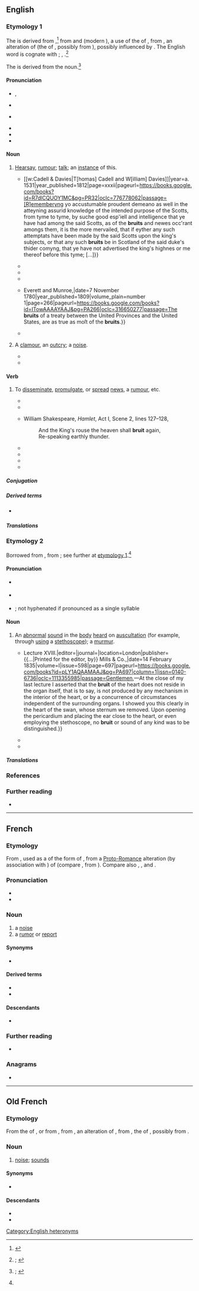 {{also|brúit}}
==English==
{{was wotd|2020|August|10}}

===Etymology 1===
{{PIE root|en|h₁rewg}}
The {{glossary|noun}} is derived from {{inh|en|enm|bruit|t=commotion, tumult; fame, renown; collective noun for a group of barons}}{{nb...|brewt, brewte, brut, brute, bruyt, bruyte|otherforms=1}},<ref>{{R:MED Online|pos=n|id=MED6204}}</ref> from {{der|en|xno|brut|t=commotion, tumult; noise, sounds; fame, renown; hearsay, rumour; collective noun for a group of barons}} and {{der|en|fro|bruit|t=commotion, tumult; noise, sounds; fame, renown; hearsay, rumour}} (modern {{cog|fr|bruit|t=noise; report, rumour}}), a {{glossary|noun}} use of the {{glossary|past}} {{glossary|participle}} of {{m|fro|bruire|t=to make a noise; to rattle; to roar; to rustle}}, from {{der|en|LL.|brugere}}, an alteration of {{der|en|la|rugīre|t=to roar}} (the {{glossary|present}} {{glossary|active}} {{glossary|infinitive}} of {{m|la|rugiō|t=to bray; to bellow, roar; to rumble}}, possibly from {{der|en|ine-pro|*h₁rewg-|t=to belch; to roar}}), possibly influenced by {{der|en|LL.|bragere|t=to bray}}. The English word is cognate with {{cog|ca|brogir|t=to roar}}; {{cog|pro|bruir}}, {{m|pro|brugir|t=to roar}}.<ref name="OED">{{R:OED Online|pos=n|id=23915|date=December 2016|nodot=1}}; {{R:Lexico|pos=n}}</ref>

The {{glossary|verb}} is derived from the noun.<ref>{{R:OED Online|pos=v|id=23916|date=December 2016|nodot=1}}; {{R:Lexico|pos=v}}</ref>

====Pronunciation====
* {{a|RP}} {{enPR|bro͞ot}}, {{IPA|en|/bɹuːt/}}
* {{audio|en|LL-Q1860 (eng)-I learned some phrases-bruit.wav|Audio (RP)}}
* {{a|GA}} {{IPA|en|/bɹut/}}
* {{audio|en|En-us-brute.ogg|Audio (GA)}}
* {{rhymes|en|uːt}}
* {{homophones|en|brute}}

====Noun====
{{en-noun|~}}

# {{lb|en|uncountable|archaic}} [[hearsay|Hearsay]], [[rumour#Noun|rumour]]; [[talk#Noun|talk]]; {{lb|en|countable}} an [[instance#Noun|instance]] of this.
#* {{quote-book|en|author=John Galt|authorlink=John Galt (novelist)|quotee={{w|Thomas Wolsey}}|chapter=[Appendix. Book III.] No. V. The Copie of My Lord Cardinall’s L’res, Sent to the [[w:Baron Dacre|Lord Dacre of the Northe]].|title=The Life and Administration of Cardinal Wolsey|location=London|publisher={{...|Printed for}} [[w:Cadell & Davies|T[homas] Cadell and W[illiam] Davies]]|year=a. 1531|year_published=1812|page=xxxii|pageurl=https://books.google.com/books?id=R7dlCQUOY1MC&pg=PR32|oclc=776778062|passage=[R]ememberyng yo{{sup|r}} accustumable proudent demeano{{sup|r}} as well in the atteyning assurid knowledge of the intended purpose of the Scotts, from tyme to tyme, by suche good esp'iell and intelligence that ye have had among the said Scotts, as of the '''bruits''' and newes occ'rant amongs them, it is the more mervailed, that if eyther any such attemptats have been made by the said Scotts upon the king's subjects, or that any such '''bruits''' be in Scotland of the said duke's thider comyng, that ye have not advertised the king's highnes or me thereof before this tyme; [...]}}
#* {{RQ:Shakespeare Henry 6-3|act=IV|scene=vii|page=167|column=1|passage=Brother, we will proclaime you out of hand, / The '''bruit''' thereof will bring you many friends.}}
#* {{RQ:Shakespeare Timon|act=V|scene=i|page=97|column=1|passage=But yet I loue my Country, and am not / One that reioyces in the common [[wreck|wracke]], / As common '''bruite''' doth put it.}}
#* {{RQ:Richardson Clarissa|volume=III|chapter=Letter XVII. From Mr. Lovelace, in Continuation.|page=104|passage=Common '''bruit'''!—Is virtue to be eſtabliſhed by common '''bruit''' only?—Has her virtue ever been ''proved''?—Who has dared to try her virtue?}}
#* {{quote-book|en|author=John Adams|authorlink=John Adams|chapter=Letter XXXVI|title=Correspondence of the Late President Adams.{{nb...|Originally Published in the Boston Patriot. In a Series of Letters.}}|location=Boston, Mass.|publisher={{...|Printed by}} Everett and Munroe,{{nb...|No. 78, State Street.}}|date=7 November 1780|year_published=1809|volume_plain=number 1|page=266|pageurl=https://books.google.com/books?id=ITowAAAAYAAJ&pg=PA266|oclc=316650277|passage=The '''bruits''' of a treaty between the United Provinces and the United States, are as true as moſt of the '''bruits'''.}}
#* {{quote-book|en|author=Michael Arlen|authorlink=Michael Arlen|chapter=Ep./1/1|title=“Piracy”: A Romantic Chronicle of These Days|location=London|publisher=[[w:William Collins, Sons|W[illiam] Collins Sons & Co.]]|year=1922|oclc=607498|ol=1519647W|passage=And so it had always pleased M. Stutz to expect great things from the dark young man whom he had first seen in his early twenties ; and his expectations had waxed rather than waned on hearing the faint '''bruit''' of the love of Ivor and Virginia—for Virginia, M. Stutz thought, would bring fineness to a point in a man like Ivor Marlay, [...]}}
# {{lb|en|countable|obsolete}} A [[clamour#Noun|clamour]], an [[outcry]]; a [[noise#Noun|noise]].
#* {{RQ:King James Version|Nahum|3|19|url=https://archive.org/stream/Bible1611/Binder1#page/n986/mode/1up|column=2|passage=There is no healing of thy bruiſe: thy wound is grieuous: all that heare the '''bruit''' of thee, ſhall clap the hands ouer thee: for vpon whom hath not thy wickedneſſe paſſed continually?}}
#* {{quote-book|en|author=Thomas Hood|authorlink=Thomas Hood|chapter=The Plea of the Midsummer Fairies|title=The Plea of the Midsummer Fairies, Hero and Leander, Lycus the Centaur, and Other Poems|location=Philadelphia, Pa.|publisher=[[w:Eliakim Littell|E[liakim] Littell]],{{nb...|Chesnut Street}}, and J. Grigg,{{nb...|No. 9, North Fourth Street.}}|year=1827|section=stanza XVI|page=6|pageurl=https://books.google.com/books?id=5skjAAAAMAAJ&pg=PA6|oclc=5209941|passage=[S]ome fresh '''bruit''' / Startled me all aheap!—and soon I saw / The horridest shape that ever raised my awe,— [...]}}

====Verb====
{{en-verb}}

# {{lb|en|transitive|archaic|_|in|_|Britain|current in the|_|US}} To [[disseminate]], [[promulgate]], or [[spread#Verb|spread]] [[news]], a [[rumour#Noun|rumour]], etc.
#* {{RQ:Ovid Golding Metamorphosis|book=2|folio=20|passage=And if it be to be beleued, as '''bruted''' is by fame. / A day did paſſe without the Sunne.}}
#* {{quote-book|en|year=1590|author=Thomas Hariot|title=A Brief and True Report of the new found land of Virginia|passage=There haue bin diuers and variable reportes with some slaunderous and shamefull speeches '''bruited''' abroade by many that returned from thence.}}
#* {{circa|1600}} William Shakespeare, ''Hamlet'', Act I, Scene 2, lines 127–128,
#*: And the King's rouse the heaven shall '''bruit''' again,
#*: Re-speaking earthly thunder.
#* {{quote-journal|en|title=Character of an Ex-sheriff|magazine=The Rambler’s Magazine; or, Fashionable Emporium of Polite Literature,{{nb...|the Fine Arts—Politics—Theatrical Excellencies—Wit—Humour—Genius—Taste—Gallantry—and All the Gay Variety of Supreme Bon Ton.}}|location=London|publisher=[[w:William Benbow|[William] Benbow]],{{nb...|printer, Byron’s Head, Castle Street, Leicester Square.}}|date=1 September 1822|volume=I|issue=IX|page=413|pageurl=https://books.google.com/books?id=r103AAAAMAAJ&pg=PA413|oclc=40637333|passage=Even his amours he '''bruits''' forth to the public, to the delight of every pot-boy.}}
#* {{quote-book|en|year=1942|author=George Rawlinson, transl.|title=The Persian Wars|url=http://mcadams.posc.mu.edu/txt/ah/herodotus/|chapter=Erato|by=Herodotus|passage=In course of time Ariston died; and Demaratus received the kingdom: but it was fated, as it seems, that these words, when '''bruited''' abroad, should strip him of his sovereignty.}}
#* {{quote-book|en|year=1997|author=Don DeLillo|title=Underworld|passage=Paranoid. Now he knew what it meant, this word that was bandied and '''bruited''' so easily, and he sensed the connections being made around him.}}
#* {{quote-web|en|author=Darren Murph|title=China’s maglev trains to hit 1,000km/h in three years|url=http://www.engadget.com/2010/08/04/chinas-maglev-trains-to-hit-1-000kph-in-three-years-doc-brown/|work={{w|Engadget}}|date=4 August 2010|passage=[I]t's '''bruited''' that the tunnel would cost "10 to 20 million yuan [...]}}

=====Conjugation=====
{{en-conj-simple}}

=====Derived terms=====
* {{l|en|bruiter}} {{qualifier|archaic}}

=====Translations=====
{{trans-top|to disseminate, promulgate, or spread news, a rumour, etc.}}
{{trans-mid}}
{{trans-bottom}}

===Etymology 2===
Borrowed from {{bor|en|fr|bruit|t=noise; report, rumour}}, from {{der|en|fro|bruit|t=noise; sounds}}; see further at [[#Etymology 1|etymology 1]].<ref name="OED"/>

====Pronunciation====
* {{a|RP}} {{IPA|en|/ˈbɹuːi/|/bɹuːˈiː/|/bɹuːt/}}
* {{a|GA}} {{IPA|en|/ˈbɹui/|/bɹuˈi/|/bɹut/}}
* {{hyphenation|en|bru|it}}; not hyphenated if pronounced as a single syllable

====Noun====
{{en-noun}}

# {{lb|en|medicine}} An [[abnormal]] [[sound#Noun|sound]] in the [[body]] [[hear]]d on [[auscultation]] (for example, through [[use#Verb|using]] a [[stethoscope]]); a [[murmur#Noun|murmur]]. {{defdate|from 19th c.}}
#* {{quote-journal|en|author=F[rançois] Magendie|authorlink=François Magendie|title=Physiology. Lectures on the Physical Conditions of the Tissues of the Body, as Applied to the Explanation of the Vital Phenomena. {{...|Delivered at the College of France in 1834. By F. Magendie, Professor of Physiology and Medicine in the College.}} Lecture XVIII.|editor={{w|Thomas Wakley}}|journal={{w|The Lancet}}|location=London|publisher={{...|Printed for the editor, by}} Mills & Co.,{{nb...|Bolt-Court, Fleet-Street.}}|date=14 February 1835|volume=I|issue=598|page=697|pageurl=https://books.google.com/books?id=pLY1AQAAMAAJ&pg=PA697|column=1|issn=0140-6736|oclc=1113355985|passage=Gentlemen,—At the close of my last lecture I asserted that the '''bruit''' of the heart does not reside in the organ itself, that is to say, is not produced by any mechanism in the interior of the heart, or by a concurrence of circumstances independent of the surrounding organs. I showed you this clearly in the heart of the swan, whose sternum we removed. Upon opening the pericardium and placing the ear close to the heart, or even employing the stethoscope, no '''bruit''' or sound of any kind was to be distinguished.}}
#* {{quote-journal|en|title=Researches on the Cause of the Abnormal Auscultatory Sounds in the Large Arteries, &c. By M. Beau.|editors=[[w:James Johnson (surgeon)|James Johnson]] and Henry James Johnson|journal=The Medico-chirurgical Review, and Journal of Practical Medicine|location=London|publisher=S. Highley,{{nb...|32, Fleet Street, reprinted in New York, by Mr. Wood.}}|date=1 October 1838|volume=29 (New Series)|issue=18|page=572|pageurl=https://books.google.com/books?id=I-cEAAAAQAAJ&pg=RA2-PA572|column=1|oclc=659155566|passage=Besides chlorosis, there are several analogous affections, especially such as proceed from large losses of blood, in which the arterial '''bruits''' are generally very distinctly perceptible. In all these cases the existence of the '''bruits''' coincides with a more than ordinary fulness of the pulse: when this ceases, the '''bruits''' become invariably less and less manifest. [Translated from the ''Archives Generales de Medecine''.]}}
#* {{quote-journal|en|title=The Seat of the So-called Anæmic Bruit of the Cardiac Base|editor=I[saac] Minis Hays|journal={{w|The American Journal of the Medical Sciences}}|location=Philadelphia, Pa.|publisher=[[w:Henry Charles Lea|Henry C[harles] Lea]]|month=October|year=1879|volume=LXXVIII (New Series)|issue=CLVI|page=565|pageurl=https://books.google.com/books?id=QPFGAQAAMAAJ&pg=PA565|issn=0002-9629|oclc=192112627|passage=The '''bruit''' in the pulmonary artery is always accompanied by the jugular '''bruit'''. In cases where the mitral valve is affected, we are sure to meet with two other '''bruits''': one of which is in the pulmonary artery, and the other in the jugular veins. [Summarized from the ''London Medical Record'', 15 June 1879.]}}

=====Translations=====
{{trans-top|abnormal sound heard on auscultation}}
{{trans-mid}}
{{trans-bottom}}

===References===
<references />

===Further reading===
* {{pedia}}

[[Category:English heteronyms]]

----

==French==

===Etymology===
{{PIE root|fr|h₁rewg}}
From {{inh|fr|fro|bruit}}, used as a {{glossary|noun}} of the {{glossary|past}} {{glossary|participle}} form of {{m|fro|bruire|t=to roar}}, from a [[w:Proto-Romance language|Proto-Romance]] alteration (by association with {{m|fro|braire|t=to bray; to cry out, shout out}}) of {{inh|fr|la|rugītus|t=brayed; bellowed, roared; rumbled}} (compare {{inh|fr|VL.|*brugitus}}, from {{inh|fr|la|*brūgere}}). Compare also {{cog|es|ruido}}, {{cog|pt|ruído}}, and {{m+|fr|rut}}.

===Pronunciation===
* {{fr-IPA}}
* {{audio|fr|Fr-bruit.ogg|audio}}

===Noun===
{{fr-noun|m}}

# a [[noise#Noun|noise]]
# a [[rumor#Noun|rumor]] or [[report#Noun|report]]

====Synonyms====
* {{sense|noise}} {{l|fr|hélas|g=m}} {{q|Louisiana}}

====Derived terms====
* {{l|fr|bruitage}}
* {{l|fr|bruiteur}}

====Descendants====
* {{desc|en|bruit|bor=1}}

===Further reading===
* {{R:TLFi}}

===Anagrams===
* {{l|fr|tribu}}

----

==Old French==

===Etymology===
{{PIE root|fro|h₁rewg}}
From the {{glossary|past}} {{glossary|participle}} of {{m|fro|bruire|t=to roar}}, or from {{inh|fro|VL.|*brūgitus}}, from {{inh|fro|la|*brūgere}}, an alteration of {{inh|fro|la||rugītus|t=brayed; bellowed, roared; rumbled}}, from {{m|la|rugīre}}, the {{glossary|present}} {{glossary|active}} {{glossary|infinitive}} of {{m|la|rugiō|t=to bray; to bellow, roar; to rumble}}, possibly from {{der|fro|ine-pro|*h₁rewg-|t=to belch; to roar}}.

===Noun===
{{fro-noun|m}}

# [[noise#Noun|noise]]; [[sound#Noun|sounds]]

====Synonyms====
* {{l|fro|noise}}

====Descendants====
* {{desc|en|bruit}}
* {{desc|fr|bruit}}